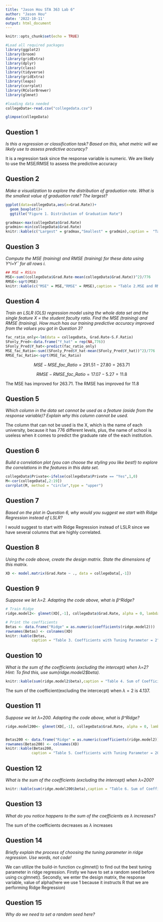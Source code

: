 ```yaml
---
title: "Jason Hou STA 363 Lab 6"
author: "Jason Hou"
date: '2022-10-11'
output: html_document
---
```


```r
knitr::opts_chunk$set(echo = TRUE)
```

```r
#Load all required packages
library(ggplot2)
library(broom)
library(gridExtra)
library(dplyr)
library(class)
library(tidyverse)
library(gridExtra)
library(leaps)
library(corrplot)
library(RColorBrewer)
library(glmnet)
```

```r
#loading data needed
collegeData<-read.csv("collegedata.csv")
```

```r
glimpse(collegeData)
```


## Question 1
*Is this a regression or classification task? Based on this, what metric will we likely use to assess predictive accuracy?*

It is a regression task since the response variable is numeric. We are likely to use the MSE/RMSE to assess the predictive accuracy

## Question 2
*Make a visualization to explore the distribution of graduation rate. What is the smallest value of graduation rate? The largest?*

```r
ggplot(data=collegeData,aes(x=Grad.Rate))+
  geom_boxplot()+
  ggtitle("Figure 1. Distribution of Graduation Rate")
```

```r
gradmax<-max(collegeData$Grad.Rate)
gradmin<-min(collegeData$Grad.Rate)
knitr::kable(c("Largest" = gradmax,"Smallest" = gradmin),caption =  "Table 1. Largest and Smallest")
```



## Question 3

*Compute the MSE (training) and RMSE (training) for these data using Y^i=Y¯ for all rows i.*

```r
## MSE = RSS/n
MSE<-sum((collegeData$Grad.Rate-mean(collegeData$Grad.Rate))^2)/776
RMSE<-sqrt(MSE)
knitr::kable(c("MSE" = MSE,"RMSE" = RMSE),caption = "Table 2.MSE and RMSE")
```

## Question 4
*Train an LSLR (OLS) regression model using the whole data set and the single feature X = the student faculty ratio. Find the MSE (training) and RMSE (training). How much has our training predictive accuracy improved from the values you got in Question 3?*

```r
fac_ratio_only<-lm(data = collegeData, Grad.Rate~S.F.Ratio)
SFonly_Pred<-data.frame("Y_hat" = rep(NA,776))
SFonly_Pred$Y_hat<-predict(fac_ratio_only)
MSE_fac_Ratio<-sum((SFonly_Pred$Y_hat-mean(SFonly_Pred$Y_hat))^2)/776
RMSE_fac_Ratio<-sqrt(MSE_fac_Ratio)
```

$$MSE-MSE\_fac\_Ratio=291.51-27.80=263.71$$

$$RMSE-RMSE\_fac\_Ratio=17.07-5.27=11.8$$

The MSE has improved for 263.71. The RMSE has improved for 11.8



## Question 5
*Which column in the data set cannot be used as a feature (aside from the response variable)? Explain why this column cannot be used.*

The column that can not be used is the X, which is the name of each university, because it has 776 different levels, plus, the name of school is useless when it comes to predict the graduate rate of the each institution.

##  Question 6
*Build a correlation plot (you can choose the styling you like best!) to explore the correlations in the features in this data set.*


```r
collegeData$Private<-ifelse(collegeData$Private == "Yes",1,0)
M<-cor(collegeData[,2:19])
corrplot(M, method = "circle",type = "upper")
```

## Question 7
*Based on the plot in Question 6, why would you suggest we start with Ridge Regression instead of LSLR?*

I would suggest to start with Ridge Regression instead of LSLR since we have several columns that are highly correlated.

## Question 8

*Using the code above, create the design matrix. State the dimensions of this matrix.*

```r
XD <- model.matrix(Grad.Rate ~ ., data = collegeData[,-1])
```

## Question 9
*Suppose we let λ=2. Adapting the code above, what is β^Ridge?*

```r
# Train Ridge
ridge.model2<- glmnet(XD[,-1], collegeData$Grad.Rate, alpha = 0, lambda =2 , standardize = TRUE)
```

```r
# Print the coefficients
Betas <- data.frame("Ridge" = as.numeric(coefficients(ridge.model2)))
rownames(Betas) <- colnames(XD)
knitr::kable(Betas,
            caption = "Table 3. Coefficients with Tuning Parameter = 2")
```


## Question 10
*What is the sum of the coefficients (excluding the intercept) when λ=2? Hint: To find this, use sum(ridge.model2$beta).*

```r
knitr::kable(sum(ridge.model2$beta),caption = "Table 4. Sum of Coefficients when lambda = 2 ")
```

The sum of the coefficient(excluding the intercecpt) when $\lambda=2$ is 4.137.

## Question 11

*Suppose we let λ=200. Adapting the code above, what is β^Ridge?*

```r
ridge.model200<- glmnet(XD[,-1], collegeData$Grad.Rate, alpha = 0, lambda =200 , standardize = TRUE)


Betas200 <- data.frame("Ridge" = as.numeric(coefficients(ridge.model2)))
rownames(Betas200) <- colnames(XD)
knitr::kable(Betas200,
            caption = "Table 5. Coefficients with Tuning Parameter = 200 ")
```

## Question 12

*What is the sum of the coefficients (excluding the intercept) when λ=200?*

```r
knitr::kable(sum(ridge.model200$beta),caption = "Table 6. Sum of Coefficients when lambda = 200")
```



## Question 13
*What do you notice happens to the sum of the coefficients as λ increases?*

The sum of the coefficients decreases as $\lambda$ increases 

## Question 14

*Briefly explain the process of choosing the tuning parameter in ridge regression. Use words, not code!*

We can utilize the build-in function cv.glmnet() to find out the best tuning parameter in ridge regression. Firstly we have to set a random seed before using cv.glmnet(). Secondly, we enter the design matrix, the response variable, value of alpha(here we use 1 because it instructs R that we are performing Ridge Regression)


## Question 15
*Why do we need to set a random seed here?*


